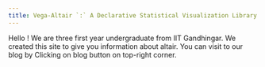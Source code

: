 ```yaml
---
title: Vega-Altair `:` A Declarative Statistical Visualization Library
---
```


Hello ! We are three first year undergraduate from IIT Gandhingar. We created this site to give you information about altair.
You can visit to our blog by Clicking on blog button on top-right corner.